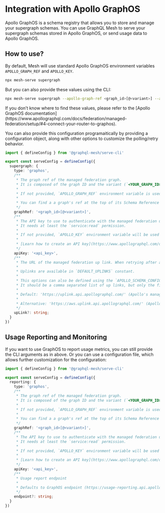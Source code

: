 # Integration with Apollo GraphOS


Apollo GraphOS is a schema registry that allows you to store and manage your supergraph schemas. You
can use GraphQL Mesh to serve your supergraph schemas stored in Apollo GraphOS, or send usage data
to Apollo GraphOS.

## How to use?

By default, Mesh will use standard Apollo GraphOS environment variables `APOLLO_GRAPH_REF` and
`APOLLO_KEY`.

```sh
npx mesh-serve supergraph
```

But you can also provide these values using the CLI:

```sh
npx mesh-serve supergraph --apollo-graph-ref <graph_id>[@<variant>] --apollo-key <api_key>
```

<Callout>
  If you don’t know where to find these values, please refer to the [Apollo GraphOS
  documentation](https://www.apollographql.com/docs/federation/managed-federation/setup/#4-connect-your-router-to-graphos).
</Callout>

You can also provide this configuration programaitically by providing a configuration object, along
with other options to customize the polling/retry behavior.

```ts filename="mesh.config.ts"
import { defineConfig } from '@graphql-mesh/serve-cli'

export const serveConfig = defineConfig({
  supergraph: {
    type: 'graphos',
    /**
     * The graph ref of the managed federation graph.
     * It is composed of the graph ID and the variant (`<YOUR_GRAPH_ID>@<VARIANT>`).
     *
     * If not provided, `APOLLO_GRAPH_REF` environment variable is used.
     *
     * You can find a a graph's ref at the top of its Schema Reference page in Apollo Studio.
     */
    graphRef: '<graph_id>[@<variant>]',
    /**
     * The API key to use to authenticate with the managed federation up link.
     * It needs at least the `service:read` permission.
     *
     * If not provided, `APOLLO_KEY` environment variable will be used instead.
     *
     * [Learn how to create an API key](https://www.apollographql.com/docs/federation/v1/managed-federation/setup#4-connect-the-gateway-to-studio)
     */
    apiKey: '<api_key>',
    /**
     * The URL of the managed federation up link. When retrying after a failure, you should cycle through the default up links using this option.
     *
     * Uplinks are available in `DEFAULT_UPLINKS` constant.
     *
     * This options can also be defined using the `APOLLO_SCHEMA_CONFIG_DELIVERY_ENDPOINT` environment variable.
     * It should be a comma separated list of up links, but only the first one will be used.
     *
     * Default: 'https://uplink.api.apollographql.com/' (Apollo's managed federation up link on GCP)
     *
     * Alternative: 'https://aws.uplink.api.apollographql.com/' (Apollo's managed federation up link on AWS)
     */
    upLink?: string;
  }
})
```

## Usage Reporting and Monitoring

If you want to use GraphOS to report usage metrics, you can still provide the CLI arguments as in
above. Or you can use a configuration file, which allows further customization for the
configuration:

```ts filename="mesh.config.ts"
import { defineConfig } from '@graphql-mesh/serve-cli'

export const serveConfig = defineConfig({
  reporting: {
    type: 'graphos',
    /**
     * The graph ref of the managed federation graph.
     * It is composed of the graph ID and the variant (`<YOUR_GRAPH_ID>@<VARIANT>`).
     *
     * If not provided, `APOLLO_GRAPH_REF` environment variable is used.
     *
     * You can find a a graph's ref at the top of its Schema Reference page in Apollo Studio.
     */
    graphRef: '<graph_id>[@<variant>]',
    /**
     * The API key to use to authenticate with the managed federation up link.
     * It needs at least the `service:read` permission.
     *
     * If not provided, `APOLLO_KEY` environment variable will be used instead.
     *
     * [Learn how to create an API key](https://www.apollographql.com/docs/federation/v1/managed-federation/setup#4-connect-the-gateway-to-studio)
     */
    apiKey: '<api_key>',
    /**
     * Usage report endpoint
     *
     * Defaults to GraphOS endpoint (https://usage-reporting.api.apollographql.com/api/ingress/traces)
     */
    endpoint?: string;
  }
})
```
